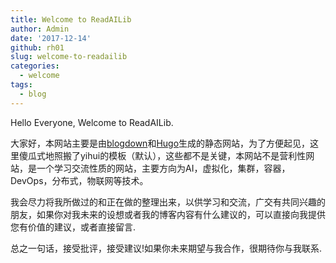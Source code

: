 ```yaml
---
title: Welcome to ReadAILib
author: Admin
date: '2017-12-14'
github: rh01
slug: welcome-to-readailib
categories:
  - welcome
tags:
  - blog
---
```


Hello Everyone, Welcome to ReadAILib.

大家好，本网站主要是由[blogdown]()和[Hugo]()生成的静态网站，为了方便起见，这里傻瓜式地照搬了yihui的模板（默认），这些都不是关键，本网站不是营利性网站，是一个学习交流性质的网站，主要方向为AI，虚拟化，集群，容器，DevOps，分布式，物联网等技术。

我会尽力将我所做过的和正在做的整理出来，以供学习和交流，广交有共同兴趣的朋友，如果你对我未来的设想或者我的博客内容有什么建议的，可以直接向我提供您有价值的建议，或者直接留言.

总之一句话，接受批评，接受建议!如果你未来期望与我合作，很期待你与我联系.